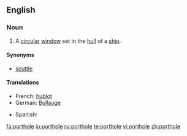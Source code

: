 ==English==

===Noun===
{{en-noun}}

# A [[circular]] [[window]] set in the [[hull]] of a [[ship]].

====Synonyms====
*[[scuttle]]

====Translations====
{{trans-top|circular window}}
*French: [[hublot]] {{m}}
*German: [[Bullauge]] {{n}}
{{trans-mid}}
*Spanish: {{t|es|tronera|f}}
{{trans-bottom}}

[[fa:porthole]]
[[io:porthole]]
[[ru:porthole]]
[[te:porthole]]
[[vi:porthole]]
[[zh:porthole]]